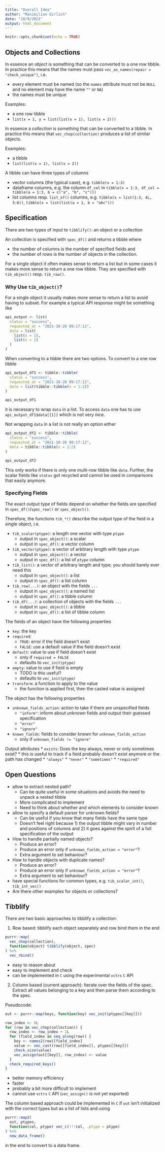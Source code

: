 ```yaml
---
title: "Overall Idea"
author: "Maximilian Girlich"
date: "10/9/2021"
output: html_document
---
```


```r
knitr::opts_chunk$set(echo = TRUE)
```

## Objects and Collections

In essence an _object_ is something that can be converted to a one row tibble.
In practice this means that the names must pass `vec_as_names(repair = "check_unique")`,
i.e.

* every element must be named (so the `names` attribute must not be `NULL` and
  no element may have the name `""` or `NA`)
* the names must be unique

Examples:

* a one row tibble
* `list(x = 1, y = list(list(x = 1), list(x = 2)))`


In essence a _collection_ is something that can be converted to a tibble.
In practice this means that `vec_chop(collection)` produces a list of similar objects.

Examples:

* a tibble
* `list(list(x = 1), list(x = 2))`


A tibble can have three types of columns

* vector columns (the typical case), e.g. `tibble(x = 1:3)`
* dataframe columns, e.g. the column `df_col` in `tibble(x = 1:3, df_col = tibble(a = 1:3, b = c("a", "b", "c")))`
* list columns resp. `list_of()` columns, e.g. `tibble(x = list(1:3, 4L, 5:6))`, `tibble(x = list(list(a = 1, b = "abc")))`


## Specification

There are two types of input to `tibblify()`: an object or a collection

An collection is specified with `spec_df()` and returns a tibble where

* the number of columns is the number of specified fields and
* the number of rows is the number of objects in the collection.

For a single object it often makes sense to return a list but in some cases it
makes more sense to return a one row tibble. They are specified with `tib_object()`
resp. `tib_row()`.


### Why Use `tib_object()`?

For a single object it usually makes more sense to return a list to avoid having
to subset. For example a typical API response might be something like

```r
api_output <- list(
  status = "success",
  requested_at = "2021-10-26 09:17:12",
  data = list(
    list(x = 1),
    list(x = 2)
  )
)
```

When converting to a tibble there are two options. To convert to a one row tibble

```r
api_output_df1 <- tibble::tibble(
  status = "success",
  requested_at = "2021-10-26 09:17:12",
  data = list(tibble::tibble(x = 1:2))
)

api_output_df1
```

it is necessary to wrap `data` in a list. To access `data` one has to use
`api_output_df1$data[[1]]` which is not very nice.

Not wrapping `data` in a list is not really an option either

```r
api_output_df2 <- tibble::tibble(
  status = "success",
  requested_at = "2021-10-26 09:17:12",
  data = tibble::tibble(x = 1:2)
)

api_output_df2
```

This only works if there is only one multi-row tibble like `data`. Further, the
scalar fields like `status` got recycled and cannot be used in comparisons that easily
anymore.


### Specifying Fields

The exact output type of fields depend on whether the fields are specified in
`spec_df()`/`spec_row()` or `spec_object()`.

Therefore, the functions `tib_*()` describe the output type of the field in a
single object, i.e.

* `tib_scalar(ptype)`: a length one vector with type `ptype`
  * output in `spec_object()`: a scalar
  * output in `spec_df()`: a vector column
* `tib_vector(ptype)`: a vector of arbitrary length with type `ptype`
  * output in `spec_object()`: a vector
  * output in `spec_df()`: a list of `ptype` column
* `tib_list()`: a vector of arbitrary length and type; you should barely ever need this
  * output in `spec_object()`: a list
  * output in `spec_df()`: a list column
* `tib_row(...)`: an object with the fields `...`
  * output in `spec_object()`: a named list
  * output in `spec_df()`: a tibble column
* `tib_df(...)`: a collection of objects with the fields `...`
  * output in `spec_object()`: a tibble
  * output in `spec_df()`: a list of tibble column


The fields of an object have the following properties

* `key`: the key
* `required`:
  * `TRUE`: error if the field doesn't exist
  * `FALSE`: use a default value if the field doesn't exist
* `default`: value to use if field doesn't exist
  * only if `required = FALSE`
  * defaults to `vec_init(ptype)`
* `empty`: value to use if field is empty
  * TODO is this useful?
  * defaults to `vec_init(ptype)`
* `transform`: a function to apply to the value
  * the function is applied first, then the casted value is assigned


The object has the following properties

* `unknown_fields_action`: action to take if there are unspecified fields
  * `"inform"`: inform about unknown fields and output their guessed specification
  * `"error"`
  * `"ignore"`
* `known_fields`: fields to consider known for `unknown_fields_action`
  * only if `unknown_fields != "ignore"`


Output attributes
* `exists`: Does the key always, never or only sometimes exist?
  * this is useful to track if a field probably doesn't exist anymore or the path has changed
  * `"always"`
  * `"never"`
  * `"sometimes"`
  * `"required"`


## Open Questions

* allow to extract nested path?
  * Can be quite useful in some situations and avoids the need to unpack a nested tibble
  * More complicated to implement
  * Need to think about whether and which elements to consider known
* allow to specify a default parser for unknown fields?
  * Can be useful if you know that many fields have the same type
  * Doesn't feel right because 1) the output tibble might vary in number and positions of columns and 2) it goes against the spirit of a full specification of the output
* How to handle partially named objects?
  * Produce an error?
  * Produce an error only if `unknown_fields_action = "error"`?
  * Extra argument to set behaviour?
* How to handle objects with duplicate names?
  * Produce an error?
  * Produce an error only if `unknown_fields_action = "error"`?
  * Extra argument to set behaviour?
* have special functions for common types, e.g. `tib_scalar_int()`, `tib_int_vec()`
* Are there other examples for objects or collections?



## Tibblify

There are two basic approaches to tibblify a collection:

1. Row based: tibblify each object separately and row bind them in the end

```r
purrr::map(
  vec_chop(collection),
  function(object) tibblify(object, spec)
) %>% 
  vec_rbind()
```

* easy to reason about
* easy to implement and check
* can be implemented in `C` using the experimental `vctrs` `C` API

2. Column based (current approach): Iterate over the fields of the spec. Extract all values belonging to a key and then parse them according to the spec.

Pseudocode:
```r
out <- purrr::map(keys, function(key) vec_init(ptypes[[key]]))

row_index <- 0L
for (row in vec_chop(collection)) {
  row_index <- row_index + 1L
  for (field_index in seq_along(row)) {
    key <- names2(row)[field_index]
    value <- vec_cast(row[[field_index]], ptypes[[key]])
    check_size(value)
    vec_assign(out[[key]], row_index) <- value
  }
  check_required_keys()
}
```

* better memory efficiency
* faster
* probably a bit more difficult to implement
* cannot use `vctrs` `C` API (`vec_assign()` is not yet exported)

The column based approach could be implemented in `C` if `out` isn't initialized with the correct types but as a list of lists and using

```r
purrr::map2(
  out, ptypes,
  function(col, ptype) vec_c(!!!col, .ptype = ptype)
) %>% 
  new_data_frame()
```

in the end to convert to a data frame.
